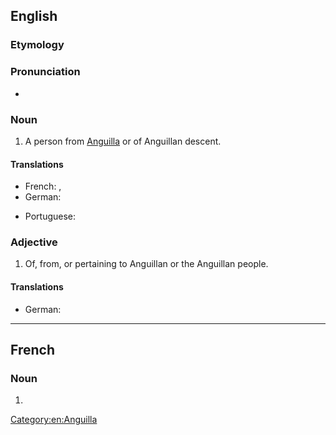 ==English==

===Etymology===
{{suffix|Anguilla|an|lang=en}}

===Pronunciation===
* {{IPA|/æŋˈɡwɪlən/|lang=en}}

===Noun===
{{en-noun}}

# A person from [[Anguilla]] or of Anguillan descent.

====Translations====
{{trans-top|person from Anguilla}}
* French: {{t+|fr|Anguillan|m}}, {{t|fr|Anguillane|f}}
* German: {{t|de|von Anguilla}}
{{trans-mid}}
* Portuguese: {{t|pt|anguillano|m}}
{{trans-bottom}}

===Adjective===
{{en-adj|-}}

# Of, from, or pertaining to Anguillan or the Anguillan people.

====Translations====
{{trans-top|of, from, or pertaining to Anguilla}}
* German: {{t|de|von Anguilla}}
{{trans-mid}}
{{trans-bottom}}

[[Category:en:Anguilla]]
----
==French==

===Noun===
{{fr-noun|m|f=Anguillanne}}

# {{l|en|Anguillan}}